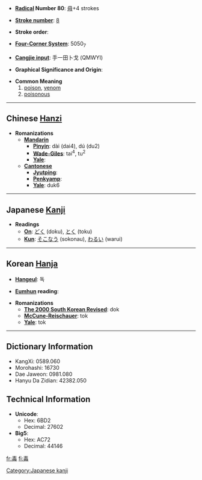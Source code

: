 * '''[[Wiktionary:Chinese radical index| Radical]] Number 80''': [[Wiktionary:Chinese radical index 毋|毋]]+4 strokes

* '''[[Wiktionary:Chinese total strokes index|Stroke number]]''': [[Wiktionary:Chinese total strokes index 8|8]]

* '''Stroke order''': 

* '''[[Wiktionary:Chinese four corner index|Four-Corner System]]''': 5050<sub>7</sub>

* '''[[Wiktionary:Chinese Cangjie index|Cangjie input]]''': 手一田卜戈 (QMWYI)

* '''Graphical Significance and Origin''': 

* '''Common Meaning'''
*#[[poison]], [[venom]]
*# [[poisonous]]


----

== Chinese [[Hanzi]] ==

* '''Romanizations'''
** '''[[Mandarin]]'''
*** '''[[Pinyin]]''': dài (dai4), dú (du2)
*** '''[[Wade-Giles]]''': tai<sup>4</sup>, tu<sup>2</sup>
*** '''[[Yale]]''': 
** '''[[Cantonese]]'''
*** '''[[Jyutping]]''':
*** '''[[Penkyamp]]''': 
*** '''[[Yale]]''': duk6


----

== Japanese [[Kanji]] ==

* '''Readings'''
** '''[[On]]''': [[どく]] (doku), [[とく]] (toku)
** '''[[Kun]]''': [[そこなう]] (sokonau), [[わるい]] (warui)


----

== Korean [[Hanja]] ==

* '''[[Hangeul]]''': 독

* '''[[Eumhun]] reading''': 

* '''Romanizations'''
** '''[[The 2000 South Korean Revised Romanization|The 2000 South Korean Revised]]''': dok
** '''[[McCune-Reischauer]]''': tok
** '''[[Yale]]''': tok

----

== Dictionary Information ==

* KangXi: 0589.060
* Morohashi: 16730
* Dae Jaweon: 0981.080
* Hanyu Da Zidian: 42382.050

== Technical Information ==

* '''Unicode''':
** Hex: 6BD2
** Decimal: 27602
* '''Big5''':
** Hex: AC72
** Decimal: 44146

[[Category:Japanese kanji]]

[[fr:毒]]
[[fi:毒]]